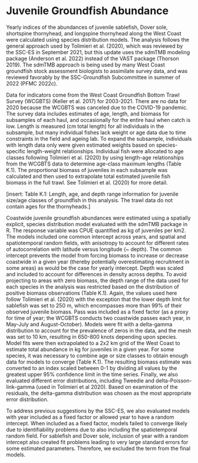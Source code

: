 # Juvenile Groundfish Abundance

Yearly indices of the abundances of juvenile sablefish, Dover sole, shortspine thornyhead, and longspine thornyhead along the West Coast were calculated using species distribution models. The analysis follows the general approach used by Tolimieri et al. (2020), which was reviewed by the SSC-ES in September 2021, but this update uses the sdmTMB modeling package (Anderson et al. 2022) instead of the VAST package (Thorson 2019). The sdmTMB approach is being used by many West Coast groundfish stock assessment biologists to assimilate survey data, and was reviewed favorably by the SSC-Groundfish Subcommittee in summer of 2022 (PFMC 2022c).

Data for indicators come from the West Coast Groundfish Bottom Trawl Survey (WCGBTS) (Keller et al. 2017) for 2003-2021. There are no data for 2020 because the WCGBTS was canceled due to the COVID-19 pandemic. 
The survey data includes estimates of age, length, and biomass for subsamples of each haul, and occasionally for the entire haul when catch is low. Length is measured (cm total length) for all individuals in the subsample, but many individual fishes lack weight or age data due to time constraints in the field and ageing lab. To expand the subsample, individuals with length data only were given estimated weights based on species-specific length-weight relationships. Individual fish were allocated to age classes following Tolimieri et al. (2020) by using length-age relationships from the WCGBTS data to determine age-class maximum lengths (Table K.1). The proportional biomass of juveniles in each subsample was calculated and then used to extrapolate total estimated juvenile fish biomass in the full trawl. See Tolimieri et al. (2020) for more detail.

[insert: Table K.1: Length, age, and depth range information for juvenile size/age classes of groundfish in this analysis. The trawl data do not contain ages for the thornyheads.]

Coastwide juvenile groundfish abundances were estimated using a spatially explicit, species distribution model evaluated with the sdmTMB package in R. The response variable was CPUE quantified as kg of juveniles per km2. The models included one common intercept across years, and spatial and spatiotemporal random fields, with anisotropy to account for different rates of autocorrelation with latitude versus longitude (~ depth). The common intercept prevents the model from forcing biomass to increase or decrease coastwide in a given year (thereby potentially overestimating recruitment in some areas) as would be the case for yearly intercept. Depth was scaled and included to account for differences in density across depths. To avoid projecting to areas with zero biomass, the depth range of the data used for each species in the analysis was restricted based on the distribution of positive biomass observations (Table K.1). Again, the values used here follow Tolimieri et al. (2020) with the exception that the lower depth limit for sablefish was set to 250 m, which encompasses more than 99% of their observed juvenile biomass. Pass was included as a fixed factor (as a proxy for time of year; the WCGBTS conducts two coastwide passes each year, in May-July and August-October). Models were fit with a delta-gamma distribution to account for the prevalence of zeros in the data, and the mesh was set to 10 km, resulting in 650-800 knots depending upon species. Model fits were then extrapolated to a 2x2 km grid of the West Coast to estimate total abundance in kg for juveniles in a given year. For some species, it was necessary to combine age or size classes to obtain enough data for models to converge (Table K.1). The resulting biomass estimate was converted to an index scaled between 0-1 by dividing all values by the greatest upper 95% confidence limit in the time series. Finally, we also evaluated different error distributions, including Tweedie and delta-Poisson-link-gamma (used in Tolimieri et al 2020). Based on examination of the residuals, the delta-gamma distribution was chosen as the most appropriate error distribution.

To address previous suggestions by the SSC-ES, we also evaluated models with year included as a fixed factor or allowed year to have a random intercept. When included as a fixed factor, models failed to converge likely due to identifiability problems due to also including the spatiotemporal random field. For sablefish and Dover sole, inclusion of year with a random intercept also created fit problems leading to very large standard errors for some estimated parameters. Therefore, we excluded the term from the final models.
